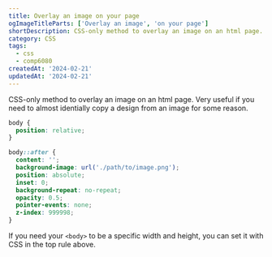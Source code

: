 ```yaml
---
title: Overlay an image on your page
ogImageTitleParts: ['Overlay an image', 'on your page']
shortDescription: CSS-only method to overlay an image on an html page.
category: CSS
tags:
  - css
  - comp6080
createdAt: '2024-02-21'
updatedAt: '2024-02-21'
---
```


CSS-only method to overlay an image on an html page. Very useful if you need to
almost identially copy a design from an image for some reason.

```css
body {
  position: relative;
}

body::after {
  content: '';
  background-image: url('./path/to/image.png');
  position: absolute;
  inset: 0;
  background-repeat: no-repeat;
  opacity: 0.5;
  pointer-events: none;
  z-index: 999998;
}
```

<Note variant="info">

If you need your `<body>` to be a specific width and height, you can set it with
CSS in the top rule above.

</Note>
